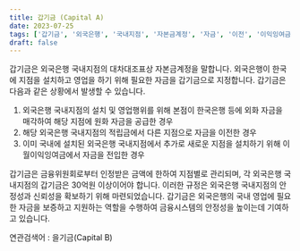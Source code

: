 ```yaml
---
title: 갑기금 (Capital A)
date: 2023-07-25
tags: ['갑기금', '외국은행', '국내지점', '자본금계정', '자금', '이전', '이익잉여금', '금융위원회', '안정성', '신뢰성', '금융시스템']
draft: false
---
```


갑기금은 외국은행 국내지점의 대차대조표상 자본금계정을 말합니다. 외국은행이 한국에 지점을 설치하고 영업을 하기 위해 필요한 자금을 갑기금으로 지정합니다. 갑기금은 다음과 같은 상황에서 발생할 수 있습니다.

1. 외국은행 국내지점의 설치 및 영업행위를 위해 본점이 한국은행 등에 외화 자금을 매각하여 해당 지점에 원화 자금을 공급한 경우
2. 해당 외국은행 국내지점의 적립금에서 다른 지점으로 자금을 이전한 경우
3. 이미 국내에 설치된 외국은행 국내지점에서 추가로 새로운 지점을 설치하기 위해 이월이익잉여금에서 자금을 전입한 경우

갑기금은 금융위원회로부터 인정받은 금액에 한하여 지점별로 관리되며, 각 외국은행 국내지점의 갑기금은 30억원 이상이어야 합니다. 이러한 규정은 외국은행 국내지점의 안정성과 신뢰성을 확보하기 위해 마련되었습니다. 갑기금은 외국은행의 국내 영업에 필요한 자금을 보증하고 지원하는 역할을 수행하여 금융시스템의 안정성을 높이는데 기여하고 있습니다.

연관검색어 : 을기금(Capital B)